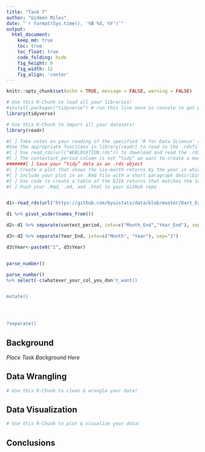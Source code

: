 ```yaml
---
title: "Task 7"
author: "Gideon Miles"
date: "`r format(Sys.time(), '%B %d, %Y')`"
output:
  html_document:  
    keep_md: true
    toc: true
    toc_float: true
    code_folding: hide
    fig_height: 6
    fig_width: 12
    fig_align: 'center'
---
```


```r
knitr::opts_chunk$set(echo = TRUE, message = FALSE, warning = FALSE)
```

```r
# Use this R-Chunk to load all your libraries!
#install.packages("tidyverse") # run this line once in console to get package
library(tidyverse)

```

```r
# Use this R-Chunk to import all your datasets!
library(readr)

#[ ] Take notes on your reading of the specified ‘R for Data Science’ chapter in the README.md or in a ‘.R’ script in the class task folder
#Use the appropriate functions in library(readr) to read in the .rdsfile found on GitHub (Links to an external site.)
#[ ] Use read_rds(url("WEBLOCATION.rds")) to download and read the .rds file type
#[ ] The contestant_period column is not “tidy” we want to create a month_end and year_end column from the information it contains
#######[ ] Save your “tidy” data as an .rds object
#[ ] Create a plot that shows the six-month returns by the year in which the returns are collected
#[ ] Include your plot in an .Rmd file with a short paragraph describing your plots. Make sure to display the tidyr code in your file
#[ ] Use code to create a table of the DJIA returns that matches the table shown below (“pivot_wider” the data)
#[ ] Push your .Rmd, .md, and .html to your GitHub repo


d1<-read_rds(url("https://github.com/byuistats/data/blob/master/Dart_Expert_Dow_6month_anova/Dart_Expert_Dow_6month_anova.RDS?raw=true"))

d1 %>% pivot_wider(names_from())

d2<-d1 %>% separate(contest_period, into=c("Month_End","Year_End"), sep="-")

d3<-d2 %>% separate(Year_End, into=c("Month", "Year"), sep="1")

d3$Year<-paste0("1", d3$Year)


parse_number()

parse_number() 
%>% select(-c(whatever_your_col_you_don't_want))


mutate()




?separate()

```

## Background

_Place Task Background Here_

## Data Wrangling

```r
# Use this R-Chunk to clean & wrangle your data!

```

## Data Visualization

```r
# Use this R-Chunk to plot & visualize your data!

```

## Conclusions
